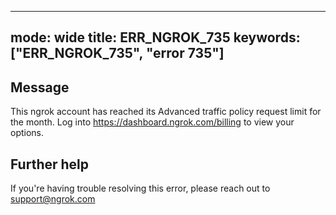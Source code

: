 
---
mode: wide
title: ERR_NGROK_735
keywords: ["ERR_NGROK_735", "error 735"]
---

## Message
This ngrok account has reached its Advanced traffic policy request limit for the month. Log into https://dashboard.ngrok.com/billing to view your options.




## Further help
If you're having trouble resolving this error, please reach out to [support@ngrok.com](mailto:support@ngrok.com?subject=Help%20with%20ERR_NGROK_735)

